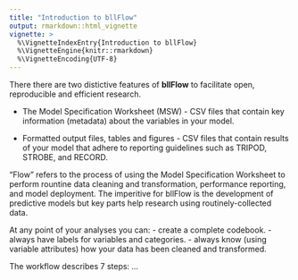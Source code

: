 ```yaml
---
title: "Introduction to bllFlow"
output: rmarkdown::html_vignette
vignette: >
  %\VignetteIndexEntry{Introduction to bllFlow}
  %\VignetteEngine{knitr::rmarkdown}
  %\VignetteEncoding{UTF-8}
---
```

There there are two distictive features of **bllFlow** to facilitate open, 
reproducible and efficient research.

- The Model Specification Worksheet (MSW) - CSV files that contain key 
information (metadata) about the variables in your model.

- Formatted output files, tables and figures - CSV files that contain results of 
your model that adhere to reporting guidelines such as TRIPOD, STROBE, and RECORD.

"Flow" refers to the process of using the Model Specification Worksheet to 
perform rountine data cleaning and transformation, performance reporting, and
model deployment. The imperitive for bllFlow is the development of predictive 
models but key parts help research using routinely-collected data. 

At any point of your analyses you can:
- create a complete codebook.
- always have labels for variables and categories.
- always know (using variable attributes) how your data has been cleaned and 
transformed.

The workflow describes 7 steps:
...

